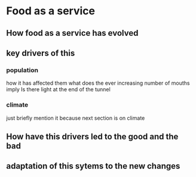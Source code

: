 # Food as a service

## How food as a service has evolved 

## key drivers of this 

### population

how it has affected them
what does the ever increasing number of mouths imply
Is there light at the end of the tunnel

### climate 

just briefly mention it because next section is on climate

## How have this drivers led to the good and the bad

## adaptation of this sytems to the new changes 
